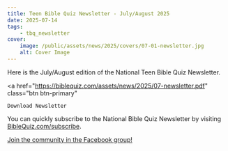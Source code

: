 ```yaml
---
title: Teen Bible Quiz Newsletter - July/August 2025
date: 2025-07-14
tags:
    - tbq_newsletter
cover:
    image: /public/assets/news/2025/covers/07-01-newsletter.jpg
    alt: Cover Image
---
```


Here is the July/August edition of the National Teen Bible Quiz Newsletter.

<a
    href="https://biblequiz.com/assets/news/2025/07-newsletter.pdf"
    class="btn btn-primary"
>
    Download Newsletter
</a>

You can quickly subscribe to the National Bible Quiz Newsletter by visiting [BibleQuiz.com/subscribe](https://biblequiz.com/subscribe/).

[Join the community in the Facebook group!](https://www.facebook.com/groups/agbiblequiz)
